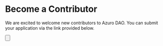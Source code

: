 
# Become a Contributor

We are excited to welcome new contributors to Azuro DAO. You can submit your application via the link provided below.

<div className="grid lg:grid-cols-2 gap-3 mt-4">
  <Card
    text="Generalist Marketer"
    to="/concepts/azuro-dao/generalist-marketer"
  />
</div>

<Button
  className="mt-6"
  title="Apply"
  toTab="https://azuro.typeform.com/contribute"
/>
